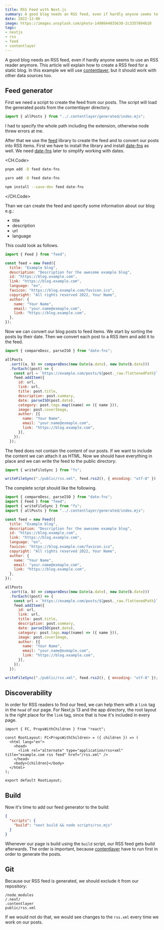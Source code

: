 ```yaml
---
title: RSS Feed with Next.js
summary: A good blog needs an RSS feed, even if hardly anyone seems to use an RSS reader anymore
date: 2022-12-06
image: https://images.unsplash.com/photo-1498644035638-2c3357894b10
tags:
- nextjs
- rss
- feed
- contentlayer
---
```


A good blog needs an RSS feed, even if hardly anyone seems to use an RSS reader anymore.
This article will explain how to create a RSS feed for a static blog.
In this example we will use [contentlayer](https://www.contentlayer.dev/),
but it should work with other data sources too.

## Feed generator

First we need a script to create the feed from our posts.
The script will load the generated posts from the contentlayer directory.

```js scripts/rss.mjs
import { allPosts } from "../.contentlayer/generated/index.mjs";
```

I had to specify the whole path including the extension, otherwise node threw errors at me.

After that we use the [feed](https://www.npmjs.com/package/feed) library to create the feed and
to convert our posts into RSS items.
First we have to install the library and install [date-fns](https://date-fns.org/) as well.
We need [date-fns](https://date-fns.org/) later to simplify working with dates.

<CH.Code>

```bash pnpm
pnpm add -D feed date-fns
```

```bash yarn
yarn add -D feed date-fns
```

```bash npm
npm install --save-dev feed date-fns
```

</CH.Code>

Than we can create the feed and specify some information about our blog e.g.:

* title
* description
* url
* language

This could look as follows.

```js scripts/rss.mjs
import { Feed } from "feed";

const feed = new Feed({
  title: "Example blog",
  description: "Description for the awesome example blog",
  id: "https://blog.example.com",
  link: "https://blog.example.com",
  language: "en",
  favicon: "https://blog.example.com/favicon.ico",
  copyright: "All rights reserved 2022, Your Name",
  author: {
    name: "Your Name",
    email: "your.name@exmaple.com",
    link: "https://blog.example.com",
  },
});
```

Now we can convert our blog posts to feed items.
We start by sorting the posts by their date.
Then we convert each post to a RSS item and add it to the feed.

```js scripts/rss.mjs
import { compareDesc, parseISO } from "date-fns";

allPosts
  .sort((a, b) => compareDesc(new Date(a.date), new Date(b.date)))
  .forEach((post) => {
    const url = `https://example.com/posts/${post._raw.flattenedPath}`;
    feed.addItem({
      id: url,
      link: url,
      title: post.title,
      description: post.summary,
      date: parseISO(post.date),
      category: post.tags.map((name) => ({ name })),
      image: post.coverImage,
      author: [{
        name: "Your Name",
        email: "your.name@exmaple.com",
        link: "https://blog.example.com",
      }],
    });
  });
```

The feed does not contain the content of our posts. If we want to include the content we can attach it as HTML.
Now we should have everything in place and we can write the feed to the public directory:

```js scripts/rss.mjs
import { writeFileSync } from "fs";

writeFileSync("./public/rss.xml", feed.rss2(), { encoding: "utf-8" })
```

The complete script should like the following.

```js scripts/rss.mjs
import { compareDesc, parseISO } from "date-fns";
import { Feed } from "feed";
import { writeFileSync } from "fs";
import { allPosts } from "../.contentlayer/generated/index.mjs";

const feed = new Feed({
  title: "Example blog",
  description: "Description for the awesome example blog",
  id: "https://blog.example.com",
  link: "https://blog.example.com",
  language: "en",
  favicon: "https://blog.example.com/favicon.ico",
  copyright: "All rights reserved 2022, Your Name",
  author: {
    name: "Your Name",
    email: "your.name@exmaple.com",
    link: "https://blog.example.com",
  },
});

allPosts
  .sort((a, b) => compareDesc(new Date(a.date), new Date(b.date)))
  .forEach((post) => {
    const url = `https://example.com/posts/${post._raw.flattenedPath}`;
    feed.addItem({
      id: url,
      link: url,
      title: post.title,
      description: post.summary,
      date: parseISO(post.date),
      category: post.tags.map((name) => ({ name })),
      image: post.coverImage,
      author: [{
        name: "Your Name",
        email: "your.name@exmaple.com",
        link: "https://blog.example.com",
      }],
    });
  });

writeFileSync("./public/rss.xml", feed.rss2(), { encoding: "utf-8" });
```

## Discoverability

In order for RSS readers to find our feed, we can help them with a `link` tag in the `head` of our page.
For Next.js 13 and the app directory, the root layout is the right place for the `link` tag, since that is how it's included in every page.

```tsx app/layout.tsx focus=6
import { FC, PropsWithChildren } from "react";

const RootLayout: FC<PropsWithChildren> = ({ children }) => (
  <html lang="en">
    <head>
      <link rel="alternate" type="application/rss+xml" title="example.com rss feed" href="/rss.xml" />
    </head>
    <body>{children}</body>
  </html>
);

export default RootLayout;
```

## Build

Now it's time to add our feed generator to the build:

```json package.json
{
  "scripts": {
    "build": "next build && node scripts/rss.mjs"
  }
}
```

Whenever our page is build using the `build` script, our RSS feed gets build afterwards.
The order is important, because [contentlayer](https://www.contentlayer.dev/) have to run first in order to generate the posts.

## Git

Because our RSS feed is generated, we should exclude it from our repository:

```text .gitignore focus=4
/node_modules
/.next/
.contentlayer
public/rss.xml
```

If we would not do that, we would see changes to the `rss.xml` every time we work on our posts.
